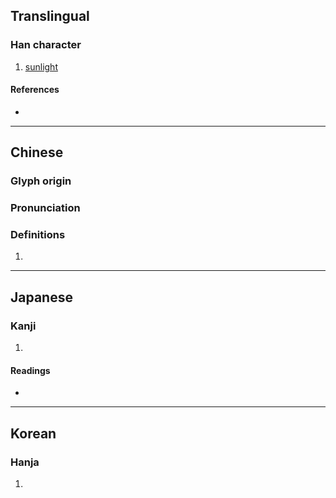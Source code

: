{{character info}}
==Translingual==

===Han character===
{{Han char|rn=72|rad=日|as=07|sn=11|four=66010|canj=ABUU|ids=⿰日見}}

# [[sunlight]]

====References====
* {{Han ref|kx=0495.370|dkj=13942|dj=0861.230|hdz=21512.090|uh=665B|ud=26203|bh=D5AB|bd=54699}}

----

==Chinese==
{{zh-forms|s=𬀪}}

===Glyph origin===
{{Han etym}}

===Pronunciation===
{{zh-pron
|m=xiàn
|c=jin5,jin6
|mc=y
|oc=y
|ma=
|cat=n
}}

===Definitions===
{{zh-hanzi}}

# {{rfdef|zh}}

----

==Japanese==

===Kanji===
{{ja-kanji|grade=|rs=日07}}

# {{rfdef|ja|sort=日07}}

====Readings====
* {{ja-readings|on=けん, げん, でん, ねん|kun=ひがあらわれる, ひざ|nanori=あき}}

----

==Korean==

===Hanja===
{{ko-hanja|hangeul=현|eumhun=|rv=hyeon|mr=hyŏn|y=hyen}}

# {{rfdef|ko|sort=日07}}